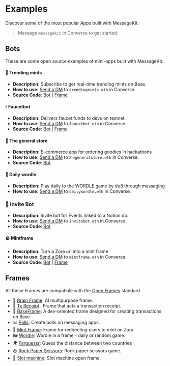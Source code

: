 # Examples

Discover some of the most popular Apps built with MessageKit.

> Message `messagekit` in Converse to get started.

## Bots

These are some open source examples of mini-apps built with MessageKit.

#### 🚀 Trending mints

- **Description**: Subscribe to get real-time trending mints on Base.
- **How to use**: [Send a DM](https://converse.xyz/dm/trendingmints.eth) to `trendingmints.eth` in Converse.
- **Source Code**: [Bot](https://github.com/fabriguespe/trendingmints-bot) | [Frame](https://github.com/fabriguespe/mint-frame)

#### 💧 Faucetbot

- **Description**: Delivers faucet funds to devs on testnet.
- **How to use**: [Send a DM](https://converse.xyz/dm/faucetbot.eth) to `faucetbot.eth` in Converse.
- **Source Code**: [Bot](https://github.com/fabriguespe/faucet-bot) | [Frame](https://github.com/fabriguespe/tx-receipt-frame)

#### 🛒 The general store

- **Description**: E-commerce app for ordering goodies in hackathons
- **How to use**: [Send a DM](https://converse.xyz/dm/thegeneralstore.eth) to`thegeneralstore.eth` in Converse.
- **Source Code**: [Bot](https://github.com/fabriguespe/thegeneralstore-bot)

#### 📅 Daily wordle

- **Description**: Play daily to the WORDLE game by du8 through messaging
- **How to use**: [Send a DM](https://converse.xyz/dm/dailywordle.eth) to `dailywordle.eth` in Converse.

### 🎫 Invite Bot

- **Description**: Invite bot for Events linked to a Notion db.
- **How to use**: [Send a DM](https://converse.xyz/dm/invitebot.eth) to `invitebot.eth` in Converse.
- **Source Code**: [Bot](https://github.com/fabriguespe/invite-bot)

#### 🪨 Mintframe

- **Description**: Turn a Zora url into a mint frame
- **How to use**: [Send a DM](https://converse.xyz/dm/0xB7d51dD8331551D2FA0d185F8Ba08DcCd71499aD) to `mintframe.eth` in Converse.
- **Source Code**: [Bot](https://github.com/fabriguespe/coinbase-mint-frame-bot) | [Frame](https://github.com/builders-garden/xmtp-coinbase-mint-frame)

## Frames

All these Frames are compatible with the [Open Frames](https://www.openframes.xyz/) standard.

- 🧠 [Brain Frame](https://frame.brianknows.org/): AI multipurpose frame.
- 💸 [Tx Receipt](https://github.com/fabriguespe/tx-receipt-frame) : Frame that acts a transaction receipt.
- 💸 [BaseFrame](./directory/baseframe.mdx): A dev-oriented frame designed for creating transactions on Base.
- 📊 [Polls](https://fc-polls-five.vercel.app/): Create polls on messaging apps.
- 🌿 [Mint Frame](https://github.com/fabriguespe/mint-frame/): Frame for redirecting users to mint on Zora
- 🖼️ [Wordle](https://openframedl.vercel.app/): Wordle in a frame - daily or random game.
- 🌍 [Farguessr](https://farguessr.vercel.app/): Guess the distance between two countries
- 🪨 [Rock Paper Scissors](https://xmtp-frame-rock-paper-scissors.vercel.app/): Rock paper scissors game.
- 🎰 [Slot machine](https://slot-machine-frame.vercel.app/): Slot machine open frame.
